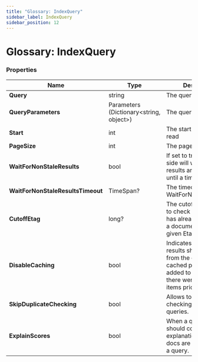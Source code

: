 ---
title: "Glossary: IndexQuery"
sidebar_label: IndexQuery
sidebar_position: 12
---




# Glossary: IndexQuery
<LanguageSwitcher supportedLanguages={supportedLanguages} />
<LanguageContent language="csharp">


### Properties

| Name | Type | Description |
| ------------- | ------------- | ----- |
| **Query** | string | The query |
| **QueryParameters** | Parameters (Dictionary&lt;string, object&gt;) | The query parameters |
| **Start** | int | The start of records to read |
| **PageSize** |  int | The page size |
| **WaitForNonStaleResults** | bool | If set to true, the server side will wait until the results are non-stale or until a timeout. |
| **WaitForNonStaleResultsTimeout** | TimeSpan? | The timeout for WaitForNonStaleResults |
| **CutoffEtag** | long? | The cutoff Etag is used to check if the index has already processed a document with the given Etag. |
| **DisableCaching** | bool | Indicates if the query results should be read from the cache (if cached previously), or added to the cache (if there were no cached items prior). |
| **SkipDuplicateChecking** | bool | Allows to skip duplicate checking during queries. |
| **ExplainScores** | bool | When a query result should contain an explanation about how docs are scored against a query. |
	

</LanguageContent>